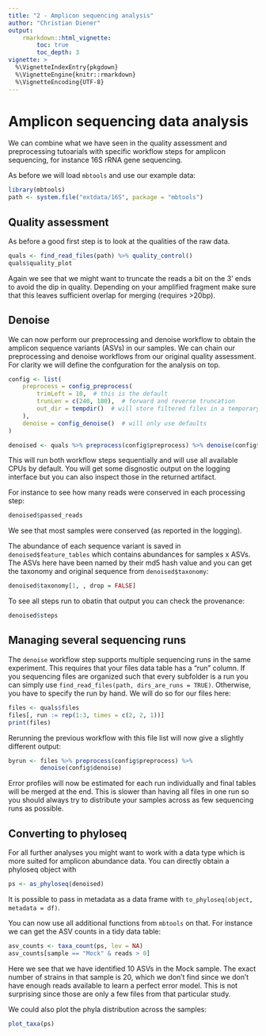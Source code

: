 ```yaml
---
title: "2 - Amplicon sequencing analysis"
author: "Christian Diener"
output:
    rmarkdown::html_vignette:
        toc: true
        toc_depth: 3
vignette: >
  %\VignetteIndexEntry{pkgdown}
  %\VignetteEngine{knitr::rmarkdown}
  %\VignetteEncoding{UTF-8}
---
```


# Amplicon sequencing data analysis

We can combine what we have seen in the quality assessment and preprocessing
tutoarials with specific workflow steps for amplicon sequencing, for instance
16S rRNA gene sequencing.

As before we will load `mbtools` and use our example data:

```r
library(mbtools)
path <- system.file("extdata/16S", package = "mbtools")
```

## Quality assessment

As before a good first step is to look at the qualities of the raw data.

```r
quals <- find_read_files(path) %>% quality_control()
quals$quality_plot
```

Again we see that we might want to truncate the reads a bit on the 3' ends
to avoid the dip in quality. Depending on your amplified fragment make sure
that this leaves sufficient overlap for merging (requires >20bp).

## Denoise

We can now perform our preprocessing and denoise workflow to obtain the
amplicon sequence variants (ASVs) in our samples. We can chain our
preprocessing and denoise workflows from our original quality assessment.
For clarity we will define the confguration for the analysis on top.

```r
config <- list(
    preprocess = config_preprocess(
        trimLeft = 10,  # this is the default
        trunLen = c(240, 180),  # forward and reverse truncation
        out_dir = tempdir()  # will store filtered files in a temporary dir
    ),
    denoise = config_denoise()  # will only use defaults
)

denoised <- quals %>% preprocess(config$preprocess) %>% denoise(config$denoise)
```

This will run both workflow steps sequentially and will use all available CPUs
by default. You will get some disgnostic output on the logging interface but
you can also inspect those in the returned artifact.

For instance to see how many reads were conserved in each processing step:

```r
denoised$passed_reads
```

We see that most samples were conserved (as reported in the logging).

The abundance of each sequence variant is saved in `denoised$feature_tables`
which contains abundances for samples x ASVs. The ASVs here have been named
by their md5 hash value and you can get the taxonomy and original sequence
from `denoised$taxonomy`:

```r
denoised$taxonomy[1, , drop = FALSE]
```

To see all steps run to obatin that output you can check the provenance:

```r
denoised$steps
```

## Managing several sequencing runs

The `denoise` workflow step supports multiple sequencing runs in the same
experiment. This requires that your files data table has a "run" column.
If you sequencing files are organized such that every subfolder is a run you
can simply use `find_read_files(path, dirs_are_runs = TRUE)`. Otherwise, you
have to specify the run by hand. We will do so for our files here:

```r
files <- quals$files
files[, run := rep(1:3, times = c(2, 2, 1))]
print(files)
```

Rerunning the previous workflow with this file list will now give a slightly
different output:

```r
byrun <- files %>% preprocess(config$preprocess) %>%
         denoise(config$denoise)
```

Error profiles will now be estimated for each run individually and final tables
will be merged at the end. This is slower than having all files in one run so
you should always try to distribute your samples across as few sequencing runs
as possible.

## Converting to phyloseq

For all further analyses you might want to work with a data type which is more
suited for amplicon abundance data. You can directly obtain a phyloseq object
with

```r
ps <- as_phyloseq(denoised)
```

It is possible to pass in metadata as a data frame with
`to_phyloseq(object, metadata = df)`.

You can now use all additional functions from `mbtools` on that. For instance
we can get the ASV counts in a tidy data table:

```r
asv_counts <- taxa_count(ps, lev = NA)
asv_counts[sample == "Mock" & reads > 0]
```

Here we see that we have identified 10 ASVs in the Mock sample.
The exact number of strains in that sample is 20, which we don't find since
we don't have enough reads available to learn a perfect error model. This
is not surprising since those are only a few files from that particular study.

We could also plot the phyla distribution across the samples:

```r
plot_taxa(ps)
```

